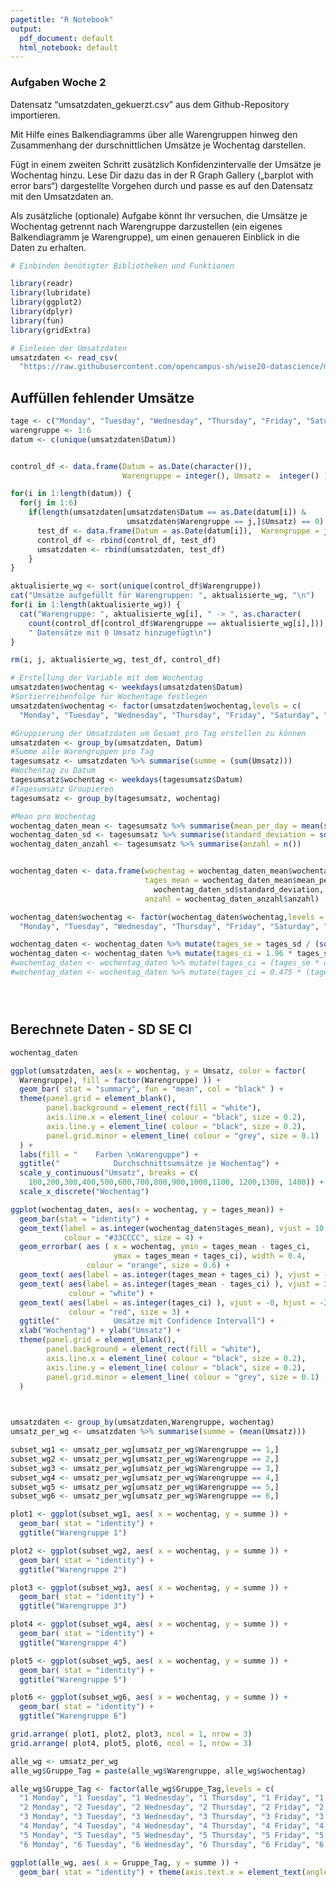 ```yaml
---
pagetitle: "R Notebook"
output:
  pdf_document: default
  html_notebook: default
---
```


### Aufgaben Woche 2  

Datensatz "umsatzdaten_gekuerzt.csv" aus dem Github-Repository importieren.

Mit Hilfe eines Balkendiagramms über alle Warengruppen hinweg den Zusammenhang der durschnittlichen Umsätze je Wochentag darstellen.

Fügt in einem zweiten Schritt zusätzlich Konfidenzintervalle der Umsätze je Wochentag hinzu. Lese Dir dazu das in der R Graph Gallery („barplot with error bars“) dargestellte Vorgehen durch und passe es auf den Datensatz mit den Umsatzdaten an.

Als zusätzliche (optionale) Aufgabe könnt Ihr versuchen, die Umsätze je Wochentag getrennt nach Warengruppe darzustellen (ein eigenes Balkendiagramm je Warengruppe), um einen genaueren Einblick in die Daten zu erhalten.  


```r
# Einbinden benötigter Bibliotheken und Funktionen

library(readr)
library(lubridate)
library(ggplot2)
library(dplyr)
library(fun)
library(gridExtra)

# Einlesen der Umsatzdaten
umsatzdaten <- read_csv(
  "https://raw.githubusercontent.com/opencampus-sh/wise20-datascience/main/umsatzdaten_gekuerzt.csv")

```
\newpage

## Auffüllen fehlender Umsätze
 
```r

tage <- c("Monday", "Tuesday", "Wednesday", "Thursday", "Friday", "Saturday", "Sunday")
warengruppe <- 1:6
datum <- c(unique(umsatzdaten$Datum))


control_df <- data.frame(Datum = as.Date(character()),  
                         Warengruppe = integer(), Umsatz =  integer() )

for(i in 1:length(datum)) {
  for(j in 1:6)
    if(length(umsatzdaten[umsatzdaten$Datum == as.Date(datum[i]) & 
                          umsatzdaten$Warengruppe == j,]$Umsatz) == 0) {
      test_df <- data.frame(Datum = as.Date(datum[i]),  Warengruppe = j, Umsatz =  0 )
      control_df <- rbind(control_df, test_df)
      umsatzdaten <- rbind(umsatzdaten, test_df)
    }
}
```




```r

aktualisierte_wg <- sort(unique(control_df$Warengruppe))
cat("Umsätze aufgefüllt für Warengruppen: ", aktualisierte_wg, "\n")
for(i in 1:length(aktualisierte_wg)) {
  cat("Warengruppe: ", aktualisierte_wg[i], " -> ", as.character(
    count(control_df[control_df$Warengruppe == aktualisierte_wg[i],])),
    " Datensätze mit 0 Umsatz hinzugefügt\n")
}

rm(i, j, aktualisierte_wg, test_df, control_df)

# Erstellung der Variable mit dem Wochentag
umsatzdaten$wochentag <- weekdays(umsatzdaten$Datum)
#Sortierreihenfolge für Wochentage festlegen
umsatzdaten$wochentag <- factor(umsatzdaten$wochentag,levels = c(
  "Monday", "Tuesday", "Wednesday", "Thursday", "Friday", "Saturday", "Sunday"))

```  
  
  

```r

#Gruppierung der Umsatzdaten um Gesamt pro Tag erstellen zu können
umsatzdaten <- group_by(umsatzdaten, Datum)
#Summe alle Warengruppen pro Tag
tagesumsatz <- umsatzdaten %>% summarise(summe = (sum(Umsatz)))
#Wochentag zu Datum
tagesumsatz$wochentag <- weekdays(tagesumsatz$Datum)
#Tagesumsatz Groupieren
tagesumsatz <- group_by(tagesumsatz, wochentag)

#Mean pro Wochentag
wochentag_daten_mean <- tagesumsatz %>% summarise(mean_per_day = mean(summe))
wochentag_daten_sd <- tagesumsatz %>% summarise(standard_deviation = sd(summe))
wochentag_daten_anzahl <- tagesumsatz %>% summarise(anzahl = n())


wochentag_daten <- data.frame(wochentag = wochentag_daten_mean$wochentag, 
                              tages_mean = wochentag_daten_mean$mean_per_day, tages_sd = 
                                wochentag_daten_sd$standard_deviation, 
                              anzahl = wochentag_daten_anzahl$anzahl)

wochentag_daten$wochentag <- factor(wochentag_daten$wochentag,levels = c(
  "Monday", "Tuesday", "Wednesday", "Thursday", "Friday", "Saturday", "Sunday"))

wochentag_daten <- wochentag_daten %>% mutate(tages_se = tages_sd / (sqrt(anzahl)))
wochentag_daten <- wochentag_daten %>% mutate(tages_ci = 1.96 * tages_se)
#wochentag_daten <- wochentag_daten %>% mutate(tages_ci = (tages_se * qt(1-0.05)/2 + .5, anzahl-1))
#wochentag_daten <- wochentag_daten %>% mutate(tages_ci = 0.475 * (tages_sd / sqrt(anzahl)))





```

\newpage

## Berechnete Daten - SD SE CI

```r
wochentag_daten
```


\newpage


```r

ggplot(umsatzdaten, aes(x = wochentag, y = Umsatz, color = factor(
  Warengruppe), fill = factor(Warengruppe) )) +
  geom_bar( stat = "summary", fun = "mean", col = "black" ) +
  theme(panel.grid = element_blank(), 
        panel.background = element_rect(fill = "white"),
        axis.line.x = element_line( colour = "black", size = 0.2),
        axis.line.y = element_line( colour = "black", size = 0.2),
        panel.grid.minor = element_line( colour = "grey", size = 0.1)
  ) +
  labs(fill = "    Farben \nWarenguppe") +
  ggtitle("            Durchschnittsumsätze je Wochentag") +
  scale_y_continuous("Umsatz", breaks = c(
    100,200,300,400,500,600,700,800,900,1000,1100, 1200,1300, 1400)) +
  scale_x_discrete("Wochentag")

```
\newpage


```r

ggplot(wochentag_daten, aes(x = wochentag, y = tages_mean)) +
  geom_bar(stat = "identity") +
  geom_text(label = as.integer(wochentag_daten$tages_mean), vjust = 10, 
            colour = "#33CCCC", size = 4) +
  geom_errorbar( aes ( x = wochentag, ymin = tages_mean - tages_ci, 
                       ymax = tages_mean + tages_ci), width = 0.4, 
                 colour = "orange", size = 0.6) +
  geom_text( aes(label = as.integer(tages_mean + tages_ci) ), vjust = -1) +
  geom_text( aes(label = as.integer(tages_mean - tages_ci) ), vjust = 3,
             colour = "white") + 
  geom_text( aes(label = as.integer(tages_ci) ), vjust = -0, hjust = -2, 
             colour = "red", size = 3) +
  ggtitle("            Umsätze mit Confidence Intervall") +
  xlab("Wochentag") + ylab("Umsatz") +
  theme(panel.grid = element_blank(), 
        panel.background = element_rect(fill = "white"),
        axis.line.x = element_line( colour = "black", size = 0.2),
        axis.line.y = element_line( colour = "black", size = 0.2),
        panel.grid.minor = element_line( colour = "grey", size = 0.1)
  )

  
```



```r
umsatzdaten <- group_by(umsatzdaten,Warengruppe, wochentag)
umsatz_per_wg <- umsatzdaten %>% summarise(summe = (mean(Umsatz)))

subset_wg1 <- umsatz_per_wg[umsatz_per_wg$Warengruppe == 1,]
subset_wg2 <- umsatz_per_wg[umsatz_per_wg$Warengruppe == 2,]
subset_wg3 <- umsatz_per_wg[umsatz_per_wg$Warengruppe == 3,]
subset_wg4 <- umsatz_per_wg[umsatz_per_wg$Warengruppe == 4,]
subset_wg5 <- umsatz_per_wg[umsatz_per_wg$Warengruppe == 5,]
subset_wg6 <- umsatz_per_wg[umsatz_per_wg$Warengruppe == 6,]

plot1 <- ggplot(subset_wg1, aes( x = wochentag, y = summe )) +
  geom_bar( stat = "identity") +
  ggtitle("Warengruppe 1")

plot2 <- ggplot(subset_wg2, aes( x = wochentag, y = summe )) +
  geom_bar( stat = "identity") +
  ggtitle("Warengruppe 2")

plot3 <- ggplot(subset_wg3, aes( x = wochentag, y = summe )) +
  geom_bar( stat = "identity") +
  ggtitle("Warengruppe 3")

plot4 <- ggplot(subset_wg4, aes( x = wochentag, y = summe )) +
  geom_bar( stat = "identity") +
  ggtitle("Warengruppe 4")

plot5 <- ggplot(subset_wg5, aes( x = wochentag, y = summe )) +
  geom_bar( stat = "identity") +
  ggtitle("Warengruppe 5")

plot6 <- ggplot(subset_wg6, aes( x = wochentag, y = summe )) +
  geom_bar( stat = "identity") +
  ggtitle("Warengruppe 6")


```

\newpage

```r
grid.arrange( plot1, plot2, plot3, ncol = 1, nrow = 3)
grid.arrange( plot4, plot5, plot6, ncol = 1, nrow = 3)
```

```r
alle_wg <- umsatz_per_wg
alle_wg$Gruppe_Tag = paste(alle_wg$Warengruppe, alle_wg$wochentag)

alle_wg$Gruppe_Tag <- factor(alle_wg$Gruppe_Tag,levels = c(
  "1 Monday", "1 Tuesday", "1 Wednesday", "1 Thursday", "1 Friday", "1 Saturday", "1 Sunday",
  "2 Monday", "2 Tuesday", "2 Wednesday", "2 Thursday", "2 Friday", "2 Saturday", "2 Sunday",
  "3 Monday", "3 Tuesday", "3 Wednesday", "3 Thursday", "3 Friday", "3 Saturday", "3 Sunday",
  "4 Monday", "4 Tuesday", "4 Wednesday", "4 Thursday", "4 Friday", "4 Saturday", "4 Sunday",
  "5 Monday", "5 Tuesday", "5 Wednesday", "5 Thursday", "5 Friday", "5 Saturday", "5 Sunday",
  "6 Monday", "6 Tuesday", "6 Wednesday", "6 Thursday", "6 Friday", "6 Saturday", "6 Sunday"))

ggplot(alle_wg, aes( x = Gruppe_Tag, y = summe )) +
  geom_bar( stat = "identity") + theme(axis.text.x = element_text(angle = 90))
```




